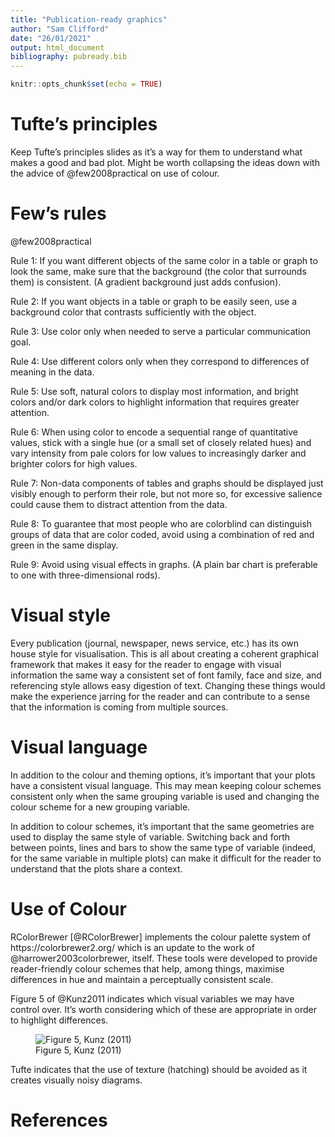 ```yaml
---
title: "Publication-ready graphics"
author: "Sam Clifford"
date: "26/01/2021"
output: html_document
bibliography: pubready.bib
---
```


```r
knitr::opts_chunk$set(echo = TRUE)
```

# Tufte's principles

Keep Tufte's principles slides as it's a way for them to understand what makes a good and bad plot. Might be worth collapsing the ideas down with the advice of @few2008practical on use of colour.

# Few's rules

@few2008practical 

Rule 1: If you want different objects of the same color in a table or graph to look the same, make sure that the background (the color that surrounds them) is consistent. (A gradient background just adds confusion).

Rule 2: If you want objects in a table or graph to be easily seen, use a background color that contrasts sufficiently with the object.

Rule 3: Use color only when needed to serve a particular communication goal.

Rule 4: Use different colors only when they correspond to differences of meaning in the data. <!-- (Adding a different color for each country to a bar chart adds nothing when you already have identified their names). -->

Rule 5: Use soft, natural colors to display most information, and bright colors and/or dark colors to highlight information that requires greater attention. <!-- (He gives an example of palette with eight soft natural and bright highlight colors).-->

Rule 6: When using color to encode a sequential range of quantitative values, stick with a single hue (or a small set of closely related hues) and vary intensity from pale colors for low values to increasingly darker and brighter colors for high values.

Rule 7: Non-data components of tables and graphs should be displayed just visibly enough to perform their role, but not more so, for excessive salience could cause them to distract attention from the data. <!-- (The scales and borders should not visually overwhelm your data).-->

Rule 8: To guarantee that most people who are colorblind can distinguish groups of data that are color coded, avoid using a combination of red and green in the same display. <!-- (About 10% of men cannot tell red from green, and identify traffic lights by position only!) -->

Rule 9: Avoid using visual effects in graphs. (A plain bar chart is preferable to one with three-dimensional rods).

# Visual style

Every publication (journal, newspaper, news service, etc.) has its own house style for visualisation. This is all about creating a coherent graphical framework that makes it easy for the reader to engage with visual information the same way a consistent set of font family, face and size, and referencing style allows easy digestion of text. Changing these things would make the experience jarring for the reader and can contribute to a sense that the information is coming from multiple sources.

# Visual language

In addition to the colour and theming options, it's important that your plots have a consistent visual language. This may mean keeping colour schemes consistent only when the same grouping variable is used and changing the colour scheme for a new grouping variable. 

In addition to colour schemes, it's important that the same geometries are used to display the same style of variable. Switching back and forth between points, lines and bars to show the same type of variable (indeed, for the same variable in multiple plots) can make it difficult for the reader to understand that the plots share a context.

# Use of Colour

RColorBrewer [@RColorBrewer] implements the colour palette system of https://colorbrewer2.org/ which is an update to the work of @harrower2003colorbrewer, itself. These tools were developed to provide reader-friendly colour schemes that help, among things, maximise differences in hue and maintain a perceptually consistent scale.

Figure 5 of @Kunz2011 indicates which visual variables we may have control over. It's worth considering which of these are appropriate in order to highlight differences.

![Figure 5, Kunz (2011)](ycaj_a_11667687_f0005_b.jpeg)

Tufte indicates that the use of texture (hatching) should be avoided as it creates visually noisy diagrams.

# References

